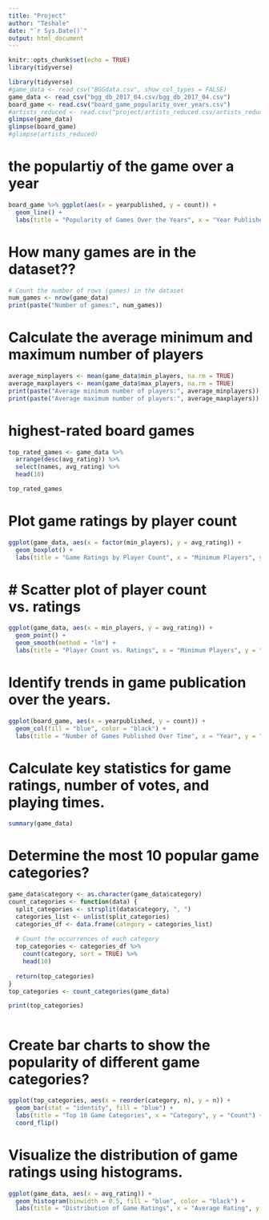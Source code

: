 ```yaml
---
title: "Project"
author: "Teshale"
date: "`r Sys.Date()`"
output: html_document
---
```


```r
knitr::opts_chunk$set(echo = TRUE)
library(tidyverse)

```

```r
library(tidyverse) 
#game_data <- read_csv("BGGdata.csv", show_col_types = FALSE) 
game_data <- read_csv("bgg_db_2017_04.csv/bgg_db_2017_04.csv")
board_game <- read.csv("board_game_popularity_over_years.csv") 
#artists_reduced <- read.csv("project/artists_reduced.csv/artists_reduced.csv") 
glimpse(game_data) 
glimpse(board_game) 
#glimpse(artists_reduced)

```

# the populartiy of the game over a year

```r
board_game %>% ggplot(aes(x = yearpublished, y = count)) +
  geom_line() +
  labs(title = "Popularity of Games Over the Years", x = "Year Published", y = "Number of Games")

```
# How many games are in the dataset??

```r
# Count the number of rows (games) in the dataset
num_games <- nrow(game_data)
print(paste("Number of games:", num_games))

```


# Calculate the average minimum and maximum number of players

```r
average_minplayers <- mean(game_data$min_players, na.rm = TRUE)
average_maxplayers <- mean(game_data$max_players, na.rm = TRUE)
print(paste("Average minimum number of players:", average_minplayers))
print(paste("Average maximum number of players:", average_maxplayers))


```
# highest-rated board games

```r

top_rated_games <- game_data %>%
  arrange(desc(avg_rating)) %>%
  select(names, avg_rating) %>%
  head(10)

top_rated_games

```
# Plot game ratings by player count

```r
ggplot(game_data, aes(x = factor(min_players), y = avg_rating)) +
  geom_boxplot() +
  labs(title = "Game Ratings by Player Count", x = "Minimum Players", y = "Average Rating")


```
# # Scatter plot of player count vs. ratings
```r

ggplot(game_data, aes(x = min_players, y = avg_rating)) +
  geom_point() +
  geom_smooth(method = "lm") +
  labs(title = "Player Count vs. Ratings", x = "Minimum Players", y = "Average Rating")

```

# Identify trends in game publication over the years.

```r
ggplot(board_game, aes(x = yearpublished, y = count)) +
  geom_col(fill = "blue", color = "black") +
  labs(title = "Number of Games Published Over Time", x = "Year", y = "Number of Games")

```
# Calculate key statistics for game ratings, number of votes, and playing times.

```r
summary(game_data)

```
# Determine the most 10 popular game categories?

```r

game_data$category <- as.character(game_data$category)
count_categories <- function(data) {
  split_categories <- strsplit(data$category, ", ")
  categories_list <- unlist(split_categories)
  categories_df <- data.frame(category = categories_list)
  
  # Count the occurrences of each category
  top_categories <- categories_df %>%
    count(category, sort = TRUE) %>%
    head(10)
  
  return(top_categories)
}
top_categories <- count_categories(game_data)

print(top_categories)



```

# Create bar charts to show the popularity of different game categories?

```r
ggplot(top_categories, aes(x = reorder(category, n), y = n)) +
  geom_bar(stat = "identity", fill = "blue") +
  labs(title = "Top 10 Game Categories", x = "Category", y = "Count") +
  coord_flip()
```


# Visualize the distribution of game ratings using histograms.

```r
ggplot(game_data, aes(x = avg_rating)) +
  geom_histogram(binwidth = 0.5, fill = "blue", color = "black") +
  labs(title = "Distribution of Game Ratings", x = "Average Rating", y = "Frequency")

```



